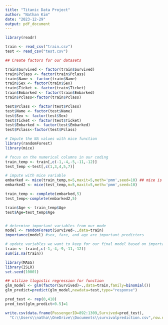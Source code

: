 ---
title: "Titanic Data Project"
author: "Nathan Kim"
date: "2023-12-29"
output: pdf_document
---
```{r Survival or DEATH}
library(readr)

train <- read_csv("train.csv")
test <- read_csv("test.csv")

## Create factors for our datasets

train$Survived <- factor(train$Survived)
train$Pclass <- factor(train$Pclass)
train$Name <- factor(train$Name)
train$Sex <- factor(train$Sex)
train$Ticket <- factor(train$Ticket)
train$Embarked <- factor(train$Embarked)
train$Pclass<-factor(train$Pclass)

test$Pclass <- factor(test$Pclass)
test$Name <- factor(test$Name)
test$Sex <- factor(test$Sex)
test$Ticket <- factor(test$Ticket)
test$Embarked <- factor(test$Embarked)
test$Pclass<-factor(test$Pclass)
```


```{r mice}
# Impute the NA values with mice function
library(randomForest)
library(mice)

# focus on the numerical columns in our coding
train_temp <- train[,c(-1,-4,-5,-11,-12)]
test_temp <-test[,c(1,3,4,5,7)]

# impute with mice variable
embarked <- mice(train_temp,m=5,maxit=5,meth='pmm',seed=10) ## mice is only numerical variables
embarked2 <- mice(test_temp,m=5,maxit=5,meth='pmm',seed=10)

train_temp <- complete(embarked,5)
test_temp<-complete(embarked2,5)

train$Age <- train_temp$Age
test$Age=test_temp$Age


# determine important variables from our mode
model <- randomForest(Survived~.,data=train)
importance(model) #sex, fare, and age are important predictors

# update variables we want to keep for our final model based on importance
train <- train[,c(-1,-4,-9,-11,-12)]
sum(is.na(train))

```


```{r glm}
library(MASS)
library(ISLR)
set.seed(10001)

## utilize llogistic regression for function
glm_model <- glm(factor(Survived)~.,data=train,family=binomial())
glm_predict=predict(glm_model,newdata=test,type="response")

pred_test <- rep(0,418)
pred_test[glm_predict>0.5]=1

write.csv(data.frame(PassengerID=892:1309,Survived=pred_test),
  "C:\\Users\\natha\\OneDrive\\Documents\\survivalprediction.csv",row.names = FALSE)
```

